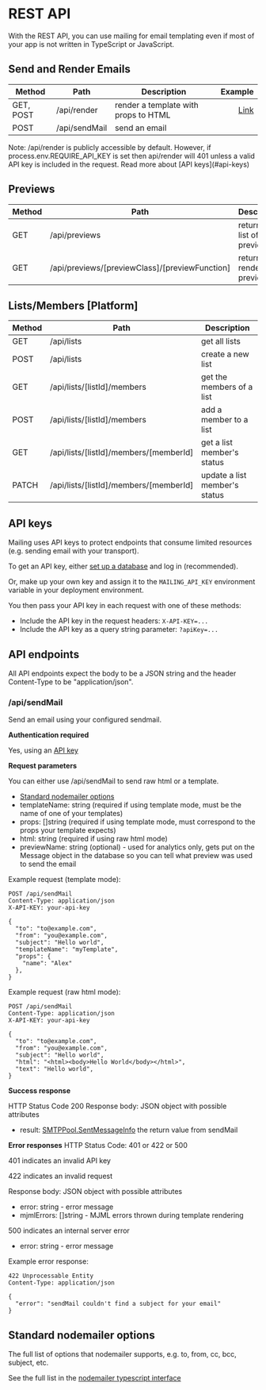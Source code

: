
# REST API

With the REST API, you can use mailing for email templating even if most of your app is not written in TypeScript or JavaScript.

## Send and Render Emails

| Method    | Path          | Description                          |                                                                                                      Example |
| --------- | ------------- | ------------------------------------ | -----------------------------------------------------------------------------------------------------------: |
| GET, POST | /api/render   | render a template with props to HTML | [Link](https://demo.mailing.run/api/render?templateName=AccountCreated&props=%7B%22name%22%3A%22peter%22%7D) |
| POST      | /api/sendMail | send an email                        |                                                                                                              |

<div className="text-sm">
  Note: /api/render is publicly accessible by default. However, if
  process.env.REQUIRE_API_KEY is set then api/render will 401 unless a valid API
  key is included in the request. Read more about [API keys](#api-keys)
</div>

## Previews

| Method | Path                                           | Description                  |                                                                     Example |
| ------ | ---------------------------------------------- | ---------------------------- | --------------------------------------------------------------------------: |
| GET    | /api/previews                                  | returns the list of previews |                               [Link](https://demo.mailing.run/api/previews) |
| GET    | /api/previews/[previewClass]/[previewFunction] | returns the rendered preview | [Link](https://demo.mailing.run/api/previews/AccountCreated/accountCreated) |

## Lists/Members [Platform]

| Method | Path                                   | Description                   |
| ------ | -------------------------------------- | ----------------------------- |
| GET    | /api/lists                             | get all lists                 |
| POST   | /api/lists                             | create a new list             |
| GET    | /api/lists/[listId]/members            | get the members of a list     |
| POST   | /api/lists/[listId]/members            | add a member to a list        |
| GET    | /api/lists/[listId]/members/[memberId] | get a list member's status    |
| PATCH  | /api/lists/[listId]/members/[memberId] | update a list member's status |

## API keys

Mailing uses API keys to protect endpoints that consume limited resources (e.g. sending email with your transport).

To get an API key, either [set up a database](https://www.mailing.run/docs/deploy#adding-a-database) and log in (recommended).

Or, make up your own key and assign it to the `MAILING_API_KEY` environment variable in your deployment environment.

You then pass your API key in each request with one of these methods:

- Include the API key in the request headers: `X-API-KEY=...`
- Include the API key as a query string parameter: `?apiKey=...`

## API endpoints

All API endpoints expect the body to be a JSON string and the header Content-Type to be "application/json".

### /api/sendMail

Send an email using your configured sendmail.

**Authentication required**

Yes, using an [API key](#api-keys)

**Request parameters**

You can either use /api/sendMail to send raw html or a template.

- [Standard nodemailer options](#standard-nodemailer-options)
- templateName: string (required if using template mode, must be the name of one of your templates)
- props: []string (required if using template mode, must correspond to the props your template expects)
- html: string (required if using raw html mode)
- previewName: string (optional) - used for analytics only, gets put on the Message object in the database so you can tell what preview was used to send the email

Example request (template mode):

```
POST /api/sendMail
Content-Type: application/json
X-API-KEY: your-api-key

{
  "to": "to@example.com",
  "from": "you@example.com",
  "subject": "Hello world",
  "templateName": "myTemplate",
  "props": {
    "name": "Alex"
  },
}
```

Example request (raw html mode):

```
POST /api/sendMail
Content-Type: application/json
X-API-KEY: your-api-key

{
  "to": "to@example.com",
  "from": "you@example.com",
  "subject": "Hello world",
  "html": "<html><body>Hello World</body></html>",
  "text": "Hello world",
}
```

**Success response**

HTTP Status Code 200
Response body: JSON object with possible attributes

- result: [SMTPPool.SentMessageInfo](https://github.com/DefinitelyTyped/DefinitelyTyped/blob/6f93d358c4eb1d30bf0da65606c27c58a1a0979a/types/nodemailer/lib/smtp-pool/index.d.ts#L35) the return value from sendMail

**Error responses**
HTTP Status Code: 401 or 422 or 500

401 indicates an invalid API key

422 indicates an invalid request

Response body: JSON object with possible attributes

- error: string - error message
- mjmlErrors: []string - MJML errors thrown during template rendering

500 indicates an internal server error

- error: string - error message

Example error response:

```
422 Unprocessable Entity
Content-Type: application/json

{
  "error": "sendMail couldn't find a subject for your email"
}
```

## Standard nodemailer options

The full list of options that nodemailer supports, e.g. to, from, cc, bcc, subject, etc.

See the full list in the [nodemailer typescript interface](https://github.com/DefinitelyTyped/DefinitelyTyped/blob/cf2eda338072c0b685d4e8a2c3dc928eb6ee1070/types/nodemailer/lib/mailer/index.d.ts#L96)
